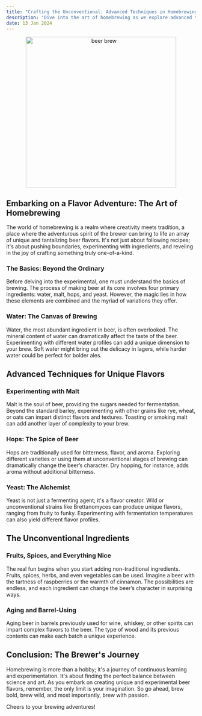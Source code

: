 ```yaml
---
title: "Crafting the Unconventional: Advanced Techniques in Homebrewing Unique Beer Flavors"
description: "Dive into the art of homebrewing as we explore advanced techniques for creating unique and experimental beer flavors. Perfect for the adventurous brewer looking to push boundaries."
date: 13 Jan 2024
---
```


<center>
  <img src="/images/beer_brew.png" alt="beer brew" width="400" />
</center>


## Embarking on a Flavor Adventure: The Art of Homebrewing

The world of homebrewing is a realm where creativity meets tradition, a place where the adventurous spirit of the brewer can bring to life an array of unique and tantalizing beer flavors. It's not just about following recipes; it's about pushing boundaries, experimenting with ingredients, and reveling in the joy of crafting something truly one-of-a-kind.

### The Basics: Beyond the Ordinary

Before delving into the experimental, one must understand the basics of brewing. The process of making beer at its core involves four primary ingredients: water, malt, hops, and yeast. However, the magic lies in how these elements are combined and the myriad of variations they offer.

### Water: The Canvas of Brewing

Water, the most abundant ingredient in beer, is often overlooked. The mineral content of water can dramatically affect the taste of the beer. Experimenting with different water profiles can add a unique dimension to your brew. Soft water might bring out the delicacy in lagers, while harder water could be perfect for bolder ales.

## Advanced Techniques for Unique Flavors

### Experimenting with Malt

Malt is the soul of beer, providing the sugars needed for fermentation. Beyond the standard barley, experimenting with other grains like rye, wheat, or oats can impart distinct flavors and textures. Toasting or smoking malt can add another layer of complexity to your brew.

### Hops: The Spice of Beer

Hops are traditionally used for bitterness, flavor, and aroma. Exploring different varieties or using them at unconventional stages of brewing can dramatically change the beer’s character. Dry hopping, for instance, adds aroma without additional bitterness.

### Yeast: The Alchemist

Yeast is not just a fermenting agent; it's a flavor creator. Wild or unconventional strains like Brettanomyces can produce unique flavors, ranging from fruity to funky. Experimenting with fermentation temperatures can also yield different flavor profiles.

## The Unconventional Ingredients

### Fruits, Spices, and Everything Nice

The real fun begins when you start adding non-traditional ingredients. Fruits, spices, herbs, and even vegetables can be used. Imagine a beer with the tartness of raspberries or the warmth of cinnamon. The possibilities are endless, and each ingredient can change the beer’s character in surprising ways.

### Aging and Barrel-Using

Aging beer in barrels previously used for wine, whiskey, or other spirits can impart complex flavors to the beer. The type of wood and its previous contents can make each batch a unique experience.

## Conclusion: The Brewer's Journey

Homebrewing is more than a hobby; it's a journey of continuous learning and experimentation. It's about finding the perfect balance between science and art. As you embark on creating unique and experimental beer flavors, remember, the only limit is your imagination. So go ahead, brew bold, brew wild, and most importantly, brew with passion.

Cheers to your brewing adventures!
